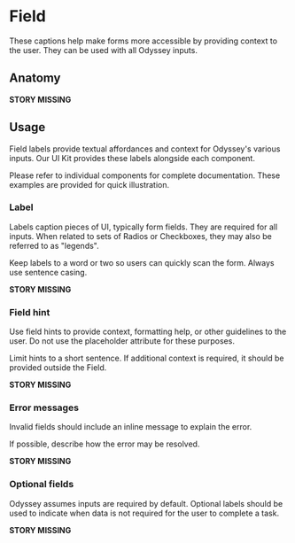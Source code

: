 # Field

These captions help make forms more accessible by providing context to the user. They can be used with all Odyssey inputs.

## Anatomy

**STORY MISSING**

## Usage

Field labels provide textual affordances and context for Odyssey's various inputs. Our UI Kit provides these labels alongside each component.

Please refer to individual components for complete documentation. These examples are provided for quick illustration.

### Label

Labels caption pieces of UI, typically form fields. They are required for all inputs. When related to sets of Radios or Checkboxes, they may also be referred to as "legends".

Keep labels to a word or two so users can quickly scan the form. Always use sentence casing.

**STORY MISSING**

### Field hint

Use field hints to provide context, formatting help, or other guidelines to the user. Do not use the placeholder attribute for these purposes.

Limit hints to a short sentence. If additional context is required, it should be provided outside the Field.

**STORY MISSING**

### Error messages

Invalid fields should include an inline message to explain the error.

If possible, describe how the error may be resolved.

**STORY MISSING**

### Optional fields

Odyssey assumes inputs are required by default. Optional labels should be used to indicate when data is not required for the user to complete a task.

**STORY MISSING**
